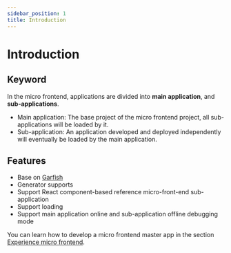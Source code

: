 ```yaml
---
sidebar_position: 1
title: Introduction
---
```


# Introduction


<MicroFrontend />

## Keyword

In the micro frontend, applications are divided into **main application**, and **sub-applications**.

- Main application: The base project of the micro frontend project, all sub-applications will be loaded by it.
- Sub-application: An application developed and deployed independently will eventually be loaded by the main application.

## Features

- Base on [Garfish](https://www.garfishjs.org/guide)
- Generator supports
- Support React component-based reference micro-front-end sub-application
- Support loading
- Support main application online and sub-application offline debugging mode

You can learn how to develop a micro frontend master app in the section [Experience micro frontend](/guides/topic-detail/micro-frontend/c02-development).
